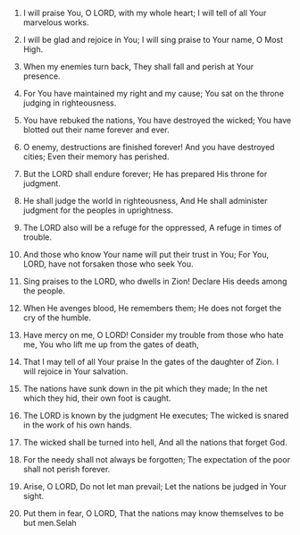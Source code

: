 
1. I will praise You, O LORD, with my whole heart; I will tell of all Your marvelous works.

2. I will be glad and rejoice in You; I will sing praise to Your name, O Most High.

3. When my enemies turn back, They shall fall and perish at Your presence.

4. For You have maintained my right and my cause; You sat on the throne judging in righteousness.

5. You have rebuked the nations, You have destroyed the wicked; You have blotted out their name forever and ever.

6. O enemy, destructions are finished forever! And you have destroyed cities; Even their memory has perished.

7. But the LORD shall endure forever; He has prepared His throne for judgment.

8. He shall judge the world in righteousness, And He shall administer judgment for the peoples in uprightness.

9. The LORD also will be a refuge for the oppressed, A refuge in times of trouble.

10. And those who know Your name will put their trust in You; For You, LORD, have not forsaken those who seek You.

11. Sing praises to the LORD, who dwells in Zion! Declare His deeds among the people.

12. When He avenges blood, He remembers them; He does not forget the cry of the humble.

13. Have mercy on me, O LORD! Consider my trouble from those who hate me, You who lift me up from the gates of death,

14. That I may tell of all Your praise In the gates of the daughter of Zion. I will rejoice in Your salvation.

15. The nations have sunk down in the pit which they made; In the net which they hid, their own foot is caught.

16. The LORD is known by the judgment He executes; The wicked is snared in the work of his own hands.

17. The wicked shall be turned into hell, And all the nations that forget God.

18. For the needy shall not always be forgotten; The expectation of the poor shall not perish forever.

19. Arise, O LORD, Do not let man prevail; Let the nations be judged in Your sight.

20. Put them in fear, O LORD, That the nations may know themselves to be but men.Selah


